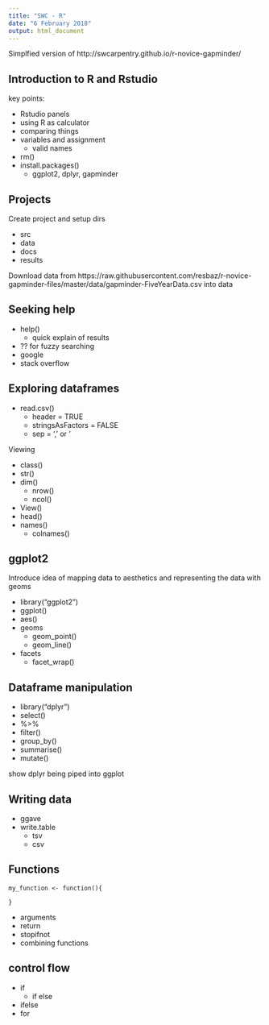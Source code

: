 ```yaml
---
title: "SWC - R"
date: "6 February 2018"
output: html_document
---
```


Simplfied version of http://swcarpentry.github.io/r-novice-gapminder/

## Introduction to R and Rstudio

key points:

- Rstudio panels
- using R as calculator
- comparing things
- variables and assignment
  - valid names
- rm()
- install.packages()
    - ggplot2, dplyr, gapminder

## Projects

Create project and setup dirs

- src
- data
- docs
- results

Download data from https://raw.githubusercontent.com/resbaz/r-novice-gapminder-files/master/data/gapminder-FiveYearData.csv into data

## Seeking help

- help()
    - quick explain of results
- ?? for fuzzy searching
- google
- stack overflow

## Exploring dataframes

- read.csv()
    - header = TRUE
    - stringsAsFactors = FALSE
    - sep = ',' or '\t'

Viewing

- class()
- str()
- dim()
    - nrow()
    - ncol()
- View()
- head()
- names()
    - colnames()


## ggplot2

Introduce idea of mapping data to aesthetics and representing the data with geoms

- library("ggplot2")
- ggplot()
- aes()
- geoms
    - geom_point()
    - geom_line()
- facets
    - facet_wrap()
  
## Dataframe manipulation

- library("dplyr")
- select()
- %>% 
- filter()
- group_by()
- summarise()
- mutate()

show dplyr being piped into ggplot

## Writing data

- ggave
- write.table
    - tsv
    - csv

## Functions

```
my_function <- function(){ 

}
```

- arguments
- return
- stopifnot
- combining functions

## control flow

- if
    - if else
- ifelse
- for